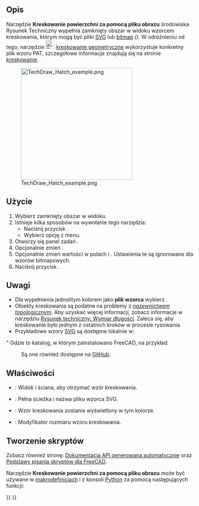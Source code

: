 <languages/>

<div class="mw-translate-fuzzy">
{{Docnav/pl
|[[TechDraw_LinkDimension/pl|Powiąż wymiar z geometrią 3D]]
|[[TechDraw_GeometricHatch/pl|Kreskowanie geometryczne]]
|[[TechDraw_Workbench/pl|środowisko pracy Rysunek Techniczny]]
|IconL=TechDraw_LinkDimension.svg
|IconR=TechDraw_GeometricHatch.svg
|IconC=Workbench_TechDraw.svg
}}
</div>

{{GuiCommand/pl
|Name=TechDraw Hatch
|Name/pl=Rysunek Techniczny: Kreskowanie powierzchni za pomocą pliku obrazu
|MenuLocation=Rysunek Techniczny → Kreskowanie → Kreskowanie na powierzchni za pomocą pliku obrazu
|Workbenches=[[TechDraw_Workbench/pl|Rysunek Techniczny]]
|SeeAlso=[[TechDraw_GeometricHatch/pl|Zastosuj na powierzchni kreskowanie geometryczne]], [[TechDraw_Hatching/pl|Kreskowanie]]
}}

<span id="Description"></span>
==Opis==

Narzędzie '''Kreskowanie powierzchni za pomocą pliku obrazu''' środowiska Rysunek Techniczny wypełnia zamknięty obszar w widoku wzorcem kreskowania, którym mogą być pliki [[SVG/pl|SVG]] lub [[Bitmap/pl|bitmap]] ''({{Version/pl|0.21}})''.
W odróżnieniu od tego, narzędzie [[Image:TechDraw_GeometricHatch.svg|24px]]  [[TechDraw_GeometricHatch/pl|kreskowanie geometryczne]] wykorzystuje konkretny plik wzoru PAT, szczegółowe informacje znajdują się na stronie [[TechDraw_Hatching/pl|kreskowanie]].

[[Image:TechDraw_Hatch_example.png|300px]]

{{Caption|SVG hatch pattern on a face}}

<span id="Usage"></span>
==Użycie==

# Wybierz zamknięty obszar w widoku.
# Istnieje kilka sposobów na wywołanie tego narzędzia:
#* Naciśnij przycisk {{Button|[[Image:TechDraw_Hatch.svg|16px]] '''Kreskowanie powierzchni za pomocą pliku obrazu'''}}.
#* Wybierz opcję {{MenuCommand|Rysunek Techniczny → Kreskowanie → [[Image:TechDraw_Hatch.svg|16px]] Kreskowanie powierzchni za pomocą pliku obrazu}} z menu.
# Otworzy się panel zadań {{MenuCommand|Zastosuj kreskowanie na powierzchni}}.
# Opcjonalnie zmień {{MenuCommand|Plik z wzorem}}.
# Opcjonalnie zmień wartości w polach {{MenuCommand|Skala wzoru}} i {{MenuCommand|Kolor linii}}. Ustawienia te są ignorowane dla wzorów bitmapowych.
# Naciśnij przycisk {{Button|OK}}.

<span id="Notes"></span>
==Uwagi==

* Dla wypełnienia jednolitym kolorem jako '''plik wzorca''' wybierz {{FileName|solid.svg}}.
* Obiekty kreskowania są podatne na problemy z ''[[Topological_naming_problem/pl|nazewnictwem topologicznym]]''. Aby uzyskać więcej informacji, zobacz informacje w narzędziu [[TechDraw_LengthDimension/pl|Rysunek techniczny: Wymiar długości]]. Zaleca się, aby kreskowanie było jednym z ostatnich kroków w procesie rysowania.
* Przykładowe wzory [[SVG/pl|SVG]] są dostępne lokalnie w:
: {{Code|code=
$INSTALL_DIR/data/Mod/TechDraw/Patterns
}}
" Gdzie {{incode|$INSTALL_DIR}} to katalog, w którym zainstalowano FreeCAD, na przykład:
: {{Code|code=
/usr/share/freecad/data/Mod/TechDraw/Patterns
}}
: Są one również dostępne na [https://github.com/FreeCAD/FreeCAD/tree/master/src/Mod/TechDraw/Patterns GitHub].

<span id="Properties"></span>
==Właściwości==

* {{PropertyData|Źródło}}: Widok i ściana, aby otrzymać wzór kreskowania.
* {{PropertyData|Wzór kreskowania}}: Pełna ścieżka i nazwa pliku wzorca SVG.
* {{PropertyView|Kolor kreskowania}}: Wzór kreskowania zostanie wyświetlony w tym kolorze.
* {{PropertyView|Skala kreskowania}}: Modyfikator rozmiaru wzoru kreskowania.

<span id="Scripting"></span>
==Tworzenie skryptów==

Zobacz również stronę: [https://freecad.github.io/SourceDoc/ Dokumentacja API generowana automatycznie] oraz [[FreeCAD_Scripting_Basics/pl|Podstawy pisania skryptów dla FreeCAD]].

Narzędzie '''Kreskowanie powierzchni za pomocą pliku obrazu''' może być używane w [[macros/pl|makrodefinicjach]] i z konsoli [[Python/pl|Python]] za pomocą następujących funkcji:

{{Code|code=
hatch = FreeCAD.ActiveDocument.addObject("TechDraw::DrawHatch", "Hatch")
hatch.Source = (view1, ["Face0"])
hatch.HatchPattern = hatchFileSpec
page.addView(hatch)
}}


<div class="mw-translate-fuzzy">
{{Docnav/pl
|[[TechDraw_LinkDimension/pl|Powiąż wymiar z geometrią 3D]]
|[[TechDraw_GeometricHatch/pl|Kreskowanie geometryczne]]
|[[TechDraw_Workbench/pl|środowisko pracy Rysunek Techniczny]]
|IconL=TechDraw_LinkDimension.svg
|IconR=TechDraw_GeometricHatch.svg
|IconC=Workbench_TechDraw.svg
}}
</div>

{{TechDraw_Tools_navi{{#translation:}}}}
{{Userdocnavi{{#translation:}}}}